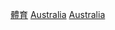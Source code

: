 {{template category
|type  = navbox
|topic = [[澳大利亚#体育|澳洲體育]]
}}

[[Category:澳大利亞模板|體育]]
[[Category:各國體育模板|Australia]]
[[Category:大洋洲體育模板|Australia]]